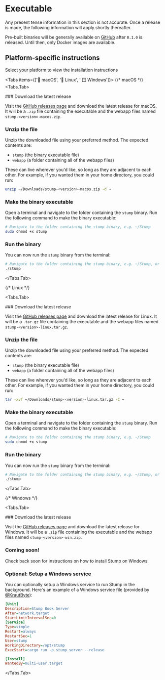 
# Executable

<Callout emoji="☢️">
	Any present tense information in this section is not accurate. Once a release is made, the
	following information will apply shortly thereafter.
</Callout>

Pre-built binaries will be generally available on [GitHub](https://github.com/stumpapp/stump/releases) after `0.1.0` is released. Until then, only Docker images are available.

## Platform-specific instructions

Select your platform to view the installation instructions

<Tabs items={['🍎 macOS', '🐧 Linux', ' 🪟 Windows']}>
{/* macOS */}
<Tabs.Tab>

<Steps>
### Download the latest release

Visit the [GitHub releases page](https://github.com/stumpapp/stump/releases) and download the latest release for macOS. It will be a `.zip` file containing the executable and the webapp files named `stump-<version>-macos.zip`.

### Unzip the file

Unzip the downloaded file using your preferred method. The expected contents are:

- `stump` (the binary executable file)
- `webapp` (a folder containing all of the webapp files)

These can live wherever you'd like, so long as they are adjacent to each other. For example, if you wanted them in your home directory, you could run:

```bash
unzip ~/Downloads/stump-<version>-macos.zip -d ~
```

### Make the binary executable

Open a terminal and navigate to the folder containing the `stump` binary. Run the following command to make the binary executable:

```sh
# Navigate to the folder containing the stump binary, e.g. ~/Stump
sudo chmod +x stump
```

### Run the binary

You can now run the `stump` binary from the terminal:

```bash
# Navigate to the folder containing the stump binary, e.g. ~/Stump, or be sure to include the full path to the binary
./stump
```

</Steps>

</Tabs.Tab>

{/* Linux */}

<Tabs.Tab>

<Steps>
### Download the latest release

Visit the [GitHub releases page](https://github.com/stumpapp/stump/releases) and download the latest release for Linux. It will be a `.tar.gz` file containing the executable and the webapp files named `stump-<version>-linux.tar.gz`.

### Unzip the file

Unzip the downloaded file using your preferred method. The expected contents are:

- `stump` (the binary executable file)
- `webapp` (a folder containing all of the webapp files)

These can live wherever you'd like, so long as they are adjacent to each other. For example, if you wanted them in your home directory, you could run:

```bash
tar -xvf ~/Downloads/stump-<version>-linux.tar.gz -C ~
```

### Make the binary executable

Open a terminal and navigate to the folder containing the `stump` binary. Run the following command to make the binary executable:

```bash
# Navigate to the folder containing the stump binary, e.g. ~/Stump
sudo chmod +x stump
```

### Run the binary

You can now run the `stump` binary from the terminal:

```bash
# Navigate to the folder containing the stump binary, e.g. ~/Stump, or be sure to include the full path to the binary
./stump
```

</Steps>

</Tabs.Tab>

{/* Windows */}

<Tabs.Tab>

<Steps>
### Download the latest release

Visit the [GitHub releases page](https://github.com/stumpapp/stump/releases) and download the latest release for Windows. It will be a `.zip` file containing the executable and the webapp files named `stump-<version>-win.zip`.

### Coming soon!

Check back soon for instructions on how to install Stump on Windows.

### Optional: Setup a Windows service

You can optionally setup a Windows service to run Stump in the background. Here's an example of a Windows service file (provided by [@KrautByte](https://github.com/KrautByte)):

```ini
[Unit]
Description=Stump Book Server
After=network.target
StartLimitIntervalSec=0
[Service]
Type=simple
Restart=always
RestartSec=1
User=stump
WorkingDirectory=/opt/stump
ExecStart=cargo run -p stump_server --release

[Install]
WantedBy=multi-user.target
```

</Steps>

</Tabs.Tab>

</Tabs>
